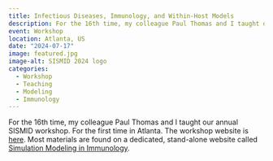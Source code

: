 ```yaml
---
title: Infectious Diseases, Immunology, and Within-Host Models
description: For the 16th time, my colleague Paul Thomas and I taught our annual SISMID workshop. For the first time in Atlanta.
event: Workshop
location: Atlanta, US 
date: "2024-07-17"
image: featured.jpg
image-alt: SISMID 2024 logo
categories:
  - Workshop
  - Teaching
  - Modeling
  - Immunology
---
```


For the 16th time, my colleague Paul Thomas and I taught our annual SISMID workshop. For the first time in Atlanta. The workshop website is [here](https://andreashandel.github.io/SISMID2024/). Most materials are found on a dedicated, stand-alone website called [Simulation Modeling in Immunology](https://andreashandel.github.io/SMIcourse/).

